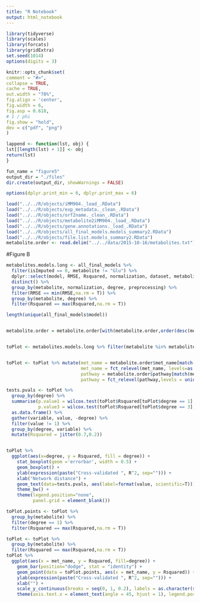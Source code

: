 ```yaml
---
title: "R Notebook"
output: html_notebook
---
```



```r


library(tidyverse)
library(scales)
library(forcats)
library(gridExtra)
set.seed(1014)
options(digits = 3)

knitr::opts_chunk$set(
comment = "#>",
collapse = TRUE,
cache = TRUE,
out.width = "70%",
fig.align = 'center',
fig.width = 6,
fig.asp = 0.618,
# 1 / phi
fig.show = "hold",
dev = c("pdf", "png")
)

lappend <- function(lst, obj) {
lst[[length(lst) + 1]] <- obj
return(lst)
}

fun_name = "figure5"
output_dir = "./files"
dir.create(output_dir, showWarnings = FALSE)

options(dplyr.print_min = 6, dplyr.print_max = 6)

```


```r
load("../../R/objects/iMM904._load_.RData")
load("../../R/objects/exp_metadata._clean_.RData")
load("../../R/objects/orf2name._clean_.RData")
load("../../R/objects/metabolite2iMM904._load_.RData")
load("../../R/objects/gene.annotations._load_.RData")
load("../../R/objects/all_final_models.models_summary2.RData")
load("../../R/objects/file.list.models_summary2.RData")
metabolite.order <- read.delim("../../data/2015-10-16/metabolites.txt")
```


#Figure B
```r


metabolites.models.long <- all_final_models %>% 
  filter(isImputed == 0, metabolite != "Glu") %>%
  dplyr::select(model, RMSE, Rsquared, normalization, dataset, metabolite, degree, preprocessing) %>% 
  distinct() %>%
  group_by(metabolite, normalization, degree, preprocessing) %>%
  filter(RMSE == min(RMSE,na.rm = T)) %>%
  group_by(metabolite, degree) %>%
  filter(Rsquared == max(Rsquared,na.rm = T))

length(unique(all_final_models$model))


metabolite.order = metabolite.order[with(metabolite.order,order(desc(method),pathway,Order, met_name)),]


toPlot <- metabolites.models.long %>% filter(metabolite %in% metabolite.order$metabolite)


toPlot <- toPlot %>% mutate(met_name = metabolite.order$met_name[match(metabolite, metabolite.order$metabolite)],
                            met_name = fct_relevel(met_name, levels=as.character(metabolite.order$met_name)),
                            pathway = metabolite.order$pathway[match(metabolite, metabolite.order$metabolite)],
                            pathway = fct_relevel(pathway,levels = unique(as.character(metabolite.order$pathway))))

tests.pvals <- toPlot %>% 
  group_by(degree) %>% 
  summarise(p.value1 = wilcox.test(toPlot$Rsquared[toPlot$degree == 1], Rsquared)$p.value,
            p.value3 = wilcox.test(toPlot$Rsquared[toPlot$degree == 3], Rsquared)$p.value) %>% 
  as.data.frame() %>% 
  gather(variable, value, -degree) %>% 
  filter(value != 1) %>%
  group_by(degree, variable) %>%
  mutate(Rsquared = jitter(0.7,0.2))


toPlot %>%
  ggplot(aes(x=degree, y = Rsquared, fill = degree)) +
    stat_boxplot(geom ='errorbar', width = 0.5) +
    geom_boxplot() +
    ylab(expression(paste("Cross-validated ", R^2, sep=""))) +
    xlab("Network distance") +
    geom_text(data=tests.pvals, aes(label=format(value, scientific=T))) +
    theme_bw() +
    theme(legend.position="none",
          panel.grid = element_blank())

```

```r
toPlot.points <- toPlot %>% 
  group_by(metabolite) %>%
  filter(degree == 1) %>%
  filter(Rsquared == max(Rsquared,na.rm = T))

toPlot <- toPlot %>% 
  group_by(metabolite) %>%
  filter(Rsquared == max(Rsquared,na.rm = T))
toPlot %>%
  ggplot(aes(x = met_name, y = Rsquared, fill=degree)) +
    geom_bar(position="dodge", stat = "identity") +
    geom_point(data = toPlot.points, aes(x = met_name, y = Rsquared)) +
    ylab(expression(paste("Cross-validated ", R^2, sep=""))) +
    xlab("") +
    scale_y_continuous(breaks = seq(0, 1, 0.2), labels = as.character(seq(0, 1, 0.2)), limits = c(0,0.8)) +
    theme(axis.text.x = element_text(angle = 45, hjust = 1), legend.position = c(0.2, 0.7))
  
```

```{}


```


